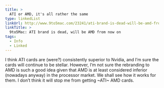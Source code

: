 ```yaml
---
title: >
  ATI or AMD, it's all rather the same
type: linkedList
linkUrl: http://www.9to5mac.com/23241/ati-brand-is-dead-will-be-amd-from-now-on
linkTitle: >
  9to5Mac: ATI brand is dead, will be AMD from now on
tags:
  - Info
  - Linked
---
```


I think ATI cards are (were?) consistently superior to Nvidia, and I’m sure the cards will continue to be stellar. However, I’m not sure the rebranding to AMD is such a good idea given that AMD is at least considered inferior (nowadays anyway) in the processor market. We shall see how it works for them. I don’t think it will stop me from getting ~ATI~ AMD cards.
